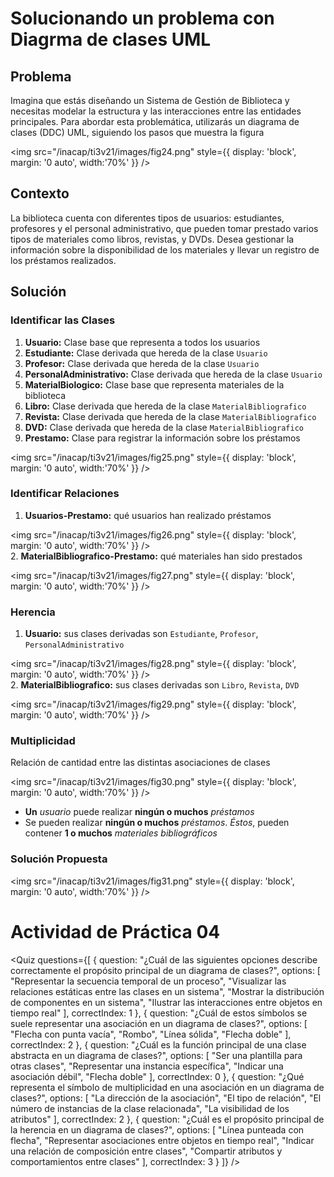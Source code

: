 # Solucionando un problema con Diagrma de clases UML

## Problema

Imagina que estás diseñando un Sistema de Gestión de Biblioteca y necesitas modelar la estructura y las interacciones entre las entidades principales. Para abordar esta problemática, utilizarás un diagrama de clases (DDC) UML, siguiendo los pasos que muestra la figura

<img 
    src="/inacap/ti3v21/images/fig24.png"
    style={{ display: 'block', margin: '0 auto', width:'70%' }} 
/>

## Contexto
La biblioteca cuenta con diferentes tipos de usuarios: estudiantes, profesores y el personal administrativo, que pueden tomar prestado varios tipos de materiales como libros, revistas, y DVDs. Desea gestionar la información sobre la disponibilidad de los materiales y llevar un registro de los préstamos realizados.


## Solución

### Identificar las Clases

1. **Usuario:** Clase base que representa a todos los usuarios
2. **Estudiante:** Clase derivada que hereda de la clase `Usuario`
3. **Profesor:** Clase derivada que hereda de la clase `Usuario`
4. **PersonalAdministrativo:** Clase derivada que hereda de la clase `Usuario`
5. **MaterialBiologico:** Clase base que representa materiales de la biblioteca
6. **Libro:** Clase derivada que hereda de la clase `MaterialBibliografico`
7. **Revista:** Clase derivada que hereda de la clase `MaterialBibliografico`
8. **DVD:** Clase derivada que hereda de la clase `MaterialBibliografico`
9. **Prestamo:** Clase para registrar la información sobre los préstamos

<img 
    src="/inacap/ti3v21/images/fig25.png"
    style={{ display: 'block', margin: '0 auto', width:'70%' }} 
/>

### Identificar Relaciones

1. **Usuarios-Prestamo:** qué usuarios han realizado préstamos

<img 
    src="/inacap/ti3v21/images/fig26.png"
    style={{ display: 'block', margin: '0 auto', width:'70%' }} 
/>
<br/>
2. **MaterialBibliografico-Prestamo:** qué materiales han sido prestados

<img 
    src="/inacap/ti3v21/images/fig27.png"
    style={{ display: 'block', margin: '0 auto', width:'70%' }} 
/>

### Herencia

1. **Usuario:** sus clases derivadas son `Estudiante`, `Profesor`, `PersonalAdministrativo`

<img 
    src="/inacap/ti3v21/images/fig28.png"
    style={{ display: 'block', margin: '0 auto', width:'70%' }} 
/>
<br/>
2. **MaterialBibliografico:** sus clases derivadas son `Libro`, `Revista`, `DVD`

<img 
    src="/inacap/ti3v21/images/fig29.png"
    style={{ display: 'block', margin: '0 auto', width:'70%' }} 
/>

### Multiplicidad
Relación de cantidad entre las distintas asociaciones de clases

<img 
    src="/inacap/ti3v21/images/fig30.png"
    style={{ display: 'block', margin: '0 auto', width:'70%' }} 
/>
<br/>
- **Un** *usuario* puede realizar **ningún o muchos** *préstamos*
- Se pueden realizar **ningún o muchos** *préstamos*. *Éstos*, pueden contener **1 o muchos** *materiales bibliográficos* 

### Solución Propuesta

<img 
    src="/inacap/ti3v21/images/fig31.png"
    style={{ display: 'block', margin: '0 auto', width:'70%' }} 
/>
<br/>

# Actividad de Práctica 04

<Quiz questions={[
  {
    question: "¿Cuál de las siguientes opciones describe correctamente el propósito principal de un diagrama de clases?",
    options: [
      "Representar la secuencia temporal de un proceso",
      "Visualizar las relaciones estáticas entre las clases en un sistema",
      "Mostrar la distribución de componentes en un sistema",
      "Ilustrar las interacciones entre objetos en tiempo real"
    ],
    correctIndex: 1
  },
  {
    question: "¿Cuál de estos símbolos se suele representar una asociación en un diagrama de clases?",
    options: [
      "Flecha con punta vacía",
      "Rombo",
      "Línea sólida",
      "Flecha doble"
    ],
    correctIndex: 2
  },
  {
    question: "¿Cuál es la función principal de una clase abstracta en un diagrama de clases?",
    options: [
      "Ser una plantilla para otras clases",
      "Representar una instancia específica",
      "Indicar una asociación débil",
      "Flecha doble"
    ],
    correctIndex: 0
  },
  {
    question: "¿Qué representa el símbolo de multiplicidad en una asociación en un diagrama de clases?",
    options: [
      "La dirección de la asociación",
      "El tipo de relación",
      "El número de instancias de la clase relacionada",
      "La visibilidad de los atributos"
    ],
    correctIndex: 2
  },
  {
    question: "¿Cuál es el propósito principal de la herencia en un diagrama de clases?",
    options: [
      "Línea punteada con flecha",
      "Representar asociaciones entre objetos en tiempo real",
      "Indicar una relación de composición entre clases",
      "Compartir atributos y comportamientos entre clases"
    ],
    correctIndex: 3
  }
]} />